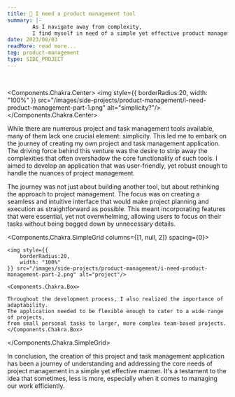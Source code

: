 ```yaml
---
title: 🤔 I need a product management tool
summary: |-
        As I navigate away from complexity,
        I find myself in need of a simple yet effective product management tool.
date: 2023/08/03
readMore: read more...
tag: product-management
type: SIDE_PROJECT
---
```


<br/>

<Components.Chakra.Center>
<img style={{
    borderRadius:20,
    width: "100%"
}} src="/images/side-projects/product-management/i-need-product-management-part-1.png" alt="simplicity?"/>
</Components.Chakra.Center>

While there are numerous project and task management tools available,
many of them lack one crucial element: simplicity. This led me to embark
on the journey of creating my own project and task management application.
The driving force behind this venture was the desire to strip away the
complexities that often overshadow the core functionality of such tools.
I aimed to develop an application that was user-friendly, yet robust
enough to handle the nuances of project management.

The journey was not just about building another tool, but about rethinking
the approach to project management. The focus was on creating a seamless
and intuitive interface that would make project planning and execution
as straightforward as possible. This meant incorporating features
that were essential, yet not overwhelming, allowing users to focus on
their tasks without being bogged down by unnecessary details.

<Components.Chakra.SimpleGrid columns={[1, null, 2]} spacing={0}>

    <img style={{
        borderRadius:20,
        width: "100%"
    }} src="/images/side-projects/product-management/i-need-product-management-part-2.png" alt="project"/>

    <Components.Chakra.Box>

    Throughout the development process, I also realized the importance of adaptability.
    The application needed to be flexible enough to cater to a wide range of projects,
    from small personal tasks to larger, more complex team-based projects.
    </Components.Chakra.Box>
</Components.Chakra.SimpleGrid>

In conclusion, the creation of this project and task management application
has been a journey of understanding and addressing the core needs of project management
in a simple yet effective manner. It's a testament to the idea that sometimes,
less is more, especially when it comes to managing our work efficiently.